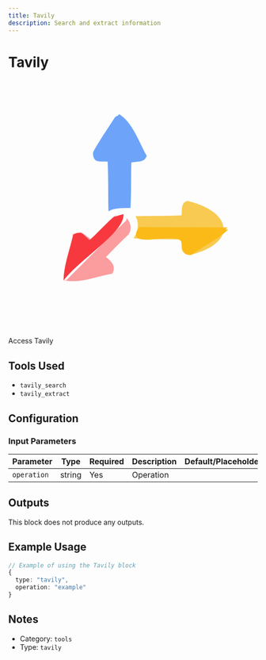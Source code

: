 ```yaml
---
title: Tavily
description: Search and extract information
---
```



# Tavily

<BlockInfoCard 
  type="tavily"
  color="#0066FF"
  category="tools"
/>

<div className="not-prose my-6 flex justify-center"><svg viewBox="0 0 600 600" xmlns="http://www.w3.org/2000/svg" {...props}>
    <path
      d="M432 291C415 294 418 313 417 326C380 328 342 327 306 328C316 344 312 368 301 381C339 384 377 383 414 384C419 393 415 404 419 412C424 419 431 422 437 421C554 393 539 314 425 290"
      fill="rgb(248,202,81)"
    />
    <path
      d="M263 87C260 88 257 89 255 93C237 121 219 147 204 174C203 184 206 191 212 195C222 198 231 196 239 197C241 238 240 277 241 316C257 307 276 309 294 308C296 273 295 234 296 199C309 196 328 200 333 183C314 149 299 103 267 83"
      fill="rgb(109,164,249)"
    />
    <path
      d="M314 356L316 354C386 355 457 354 527 355C504 385 469 400 440 421C431 421 424 418 421 411C415 402 420 389 416 383C384 371 284 406 312 358"
      fill="rgb(250,188,28)"
    />
    <path
      d="M314 356C281 405 384 369 410 384C422 388 415 402 421 409C425 417 431 420 437 420C469 400 504 384 529 360C456 355 386 356 317 355"
      fill="rgb(251,186,23)"
    />
    <path
      d="M264 325C271 325 290 329 283 339C236 384 186 436 139 482C133 481 133 477 131 474C133 477 133 481 135 482C174 490 213 472 250 466C261 447 246 435 235 426C254 406 271 389 289 372C303 352 287 324 266 326"
      fill="rgb(251,156,158)"
    />
    <path
      d="M263 327C260 328 256 328 253 330C233 348 216 367 197 384C188 381 183 371 175 368C166 367 161 369 156 372C148 409 133 447 133 482C173 430 281 366 277 323"
      fill="rgb(248,56,63)"
    />
    <path
      d="M258 326C235 341 218 365 198 382C186 376 176 360 161 368L160 369L157 369C149 378 150 391 146 401C150 391 149 379 157 370C174 359 185 376 195 385C219 365 238 337 262 325"
      fill="rgb(242,165,165)"
    />
  </svg></div>

Access Tavily

## Tools Used

- `tavily_search`
- `tavily_extract`

## Configuration

### Input Parameters

| Parameter | Type | Required | Description | Default/Placeholder |
| --------- | ---- | -------- | ----------- | ------------------ |
| `operation` | string | Yes | Operation |  |



## Outputs

This block does not produce any outputs.

## Example Usage

```typescript
// Example of using the Tavily block
{
  type: "tavily",
  operation: "example"
}
```

## Notes

- Category: `tools`
- Type: `tavily`
